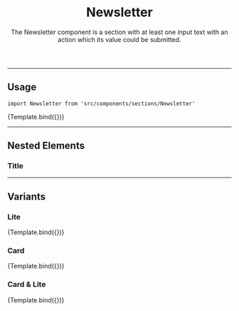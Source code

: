 

<Meta title="Organisms/Newsletter" component={Newsletter} />


<header>

# Newsletter

The Newsletter component is a section with at least one input text with an action which its value could be submitted.

</header>

---

## Usage

`import Newsletter from 'src/components/sections/Newsletter'`

<Canvas>
  <Story
    name="default"
    args={{
      title: 'Get News and Special Offers!',
      description:
        'Receive our news and promotions in advance. Enjoy and get 10% off your first purchase. For more information click here.',
    }}
  >
    {Template.bind({})}
  </Story>
</Canvas>

<ArgsTable story="default" />

<TokenTable>
  <TokenRow
    token="--fs-newsletter-padding"
    value="var(--fs-spacing-4) var(--fs-spacing-1) var(--fs-spacing-5) var(--fs-spacing-1)"
  />
  <TokenRow
    token="--fs-newsletter-bkg"
    value="var(--fs-color-primary-bkg)"
    isColor
  />
  <TokenRow
    token="--fs-newsletter-text-color"
    value="var(--fs-color-text-inverse)"
    isColor
  />
</TokenTable>

---

## Nested Elements

### Title

<TokenTable>
  <TokenRow
    token="--fs-newsletter-title-size"
    value="var(--fs-text-size-title-section)"
  />
  <TokenRow
    token="--fs-newsletter-title-weight"
    value="var(--fs-text-weight-bold)"
  />
</TokenTable>

---

## Variants

### Lite

<Canvas>
  <Story
    name="Lite"
    args={{
      title: 'Get News and Special Offers!',
      description:
        'Receive our news and promotions in advance. Enjoy and get 10% off your first purchase. For more information click here.',
      lite: true,
    }}
  >
    {Template.bind({})}
  </Story>
</Canvas>

### Card

<Canvas>
  <Story
    name="Card"
    args={{
      title: 'Get News and Special Offers!',
      description:
        'Receive our news and promotions in advance. Enjoy and get 10% off your first purchase. For more information click here.',
      card: true,
    }}
  >
    {Template.bind({})}
  </Story>
</Canvas>

<TokenTable>
  <TokenRow token="--fs-newsletter-card-width" value="23.438rem" />
  <TokenRow token="--fs-newsletter-card-width-notebook" value="33.125rem" />
  <TokenRow
    token="--fs-newsletter-card-border-radius"
    value="var(--fs-border-radius)"
  />
</TokenTable>

### Card & Lite

<Canvas>
  <Story
    name="Card-Lite"
    args={{
      title: 'Get News and Special Offers!',
      description:
        'Receive our news and promotions in advance. Enjoy and get 10% off your first purchase. For more information click here.',
      card: true,
      lite: true,
    }}
  >
    {Template.bind({})}
  </Story>
</Canvas>
